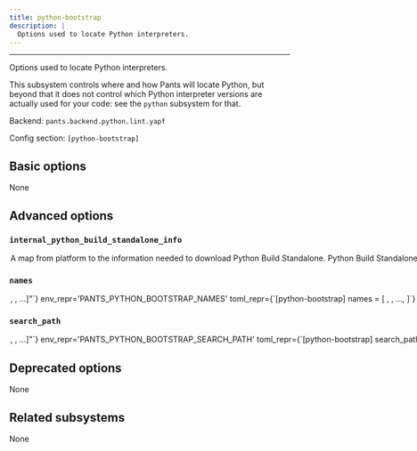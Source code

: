 ```yaml
---
title: python-bootstrap
description: |
  Options used to locate Python interpreters.
---
```



---

Options used to locate Python interpreters.

This subsystem controls where and how Pants will locate Python, but beyond that it does not control which Python interpreter versions are actually used for your code: see the `python` subsystem for that.

Backend: <span className="color--primary">`pants.backend.python.lint.yapf`</span>

Config section: <span className="color--primary">`[python-bootstrap]`</span>

<span className={styles.options}>

## Basic options

None

## Advanced options

### `internal_python_build_standalone_info`

<Option
  cli_repr={`--python-bootstrap-internal-python-build-standalone-info="{'key1': val1, 'key2': val2, ...}"`}
  env_repr='PANTS_PYTHON_BOOTSTRAP_INTERNAL_PYTHON_BUILD_STANDALONE_INFO'
  toml_repr={`[python-bootstrap.internal_python_build_standalone_info]
key1 = val1
key2 = val2
...`}
  default_repr={`{\n  "linux_arm64": [\n    "https://github.com/indygreg/python-build-standalone/releases/download/20241008/cpython-3.11.10+20241008-aarch64-unknown-linux-gnu-install_only.tar.gz",\n    "320635e957e13d2e10d70a3031563d032fae9e40e60e5ec32bc353643fae1335",\n    25925875\n  ],\n  "linux_x86_64": [\n    "https://github.com/indygreg/python-build-standalone/releases/download/20241008/cpython-3.11.10+20241008-x86_64-unknown-linux-gnu-install_only.tar.gz",\n    "ff121f14ed113c9da83a45f76c3cf41976fb4419fe406d5cc7066765761c6a4e",\n    29716764\n  ],\n  "macos_arm64": [\n    "https://github.com/indygreg/python-build-standalone/releases/download/20241008/cpython-3.11.10+20241008-aarch64-apple-darwin-install_only.tar.gz",\n    "ecdc9c042b8f97bff211fcf9425bc51c96acd4037df1565964e89816f2c9564d",\n    17795541\n  ],\n  "macos_x86_64": [\n    "https://github.com/indygreg/python-build-standalone/releases/download/20241008/cpython-3.11.10+20241008-x86_64-apple-darwin-install_only.tar.gz",\n    "a618c086e0514f681523947e2b66a4dc0c6560f91c36faa072fa6787455df9ea",\n    18165701\n  ]\n}`}
>

A map from platform to the information needed to download Python Build Standalone.

Python Build Standalone is used to run Python-implemented Pants tools/scripts in docker environments (so that Python doesn&#x27;t need to be installed).

The version of Python provided should match the default value&#x27;s version, which is the highest Python Major/Minor version compatible with the Pants package&#x27;s interpreter constraints. Additionally, the downloaded file should be extractable by `tar` using `-xvf` (most likely a `.tar.gz` file).

The schema is `<string platform key>: (<string url>, <string fingerprint>, <int bytelen>)` for each possible platform.

</Option>

### `names`

<Option
  cli_repr={`--python-bootstrap-names="[<python-binary-names>, <python-binary-names>, ...]"`}
  env_repr='PANTS_PYTHON_BOOTSTRAP_NAMES'
  toml_repr={`[python-bootstrap]
names = [
    <python-binary-names>,
    <python-binary-names>,
    ...,
]`}
  default_repr={`[\n  "python",\n  "python3"\n]`}
  target_field_name='python_bootstrap_names'
>

The names of Python binaries to search for. See the `--search-path` option to influence where interpreters are searched for.

This does not impact which Python interpreter is used to run your code, only what is used to run internal tools.

</Option>

### `search_path`

<Option
  cli_repr={`--python-bootstrap-search-path="[<binary-paths>, <binary-paths>, ...]"`}
  env_repr='PANTS_PYTHON_BOOTSTRAP_SEARCH_PATH'
  toml_repr={`[python-bootstrap]
search_path = [
    <binary-paths>,
    <binary-paths>,
    ...,
]`}
  default_repr={`[\n  "<PYENV>",\n  "<ASDF>",\n  "<PATH>"\n]`}
  target_field_name='python_bootstrap_search_path'
>

A list of paths to search for Python interpreters.

Which interpreters are actually used from these paths is context-specific: the Python backend selects interpreters using options on the `python` subsystem, in particular, the `[python].interpreter_constraints` option.

You can specify absolute paths to interpreter binaries and/or to directories containing interpreter binaries. The order of entries does not matter.

The following special strings are supported:

For all runtime environment types:

- `<PATH>`, the contents of the PATH env var

When the environment is a `local_environment` target:

- `AsdfPathString.STANDARD`, all Python versions currently configured by ASDF `(asdf shell, ${HOME}/.tool-versions)`, with a fallback to all installed versions
- `AsdfPathString.LOCAL`, the ASDF interpreter with the version in `BUILD_ROOT/.tool-versions`
- `<PYENV>`, all Python versions under `$(pyenv root)/versions`
- `<PYENV_LOCAL>`, the Pyenv interpreter with the version in `BUILD_ROOT/.python-version`
- `<PEXRC>`, paths in the `PEX_PYTHON_PATH` variable in `/etc/pexrc` or `~/.pexrc`

</Option>

## Deprecated options

None

## Related subsystems

None

</span>
